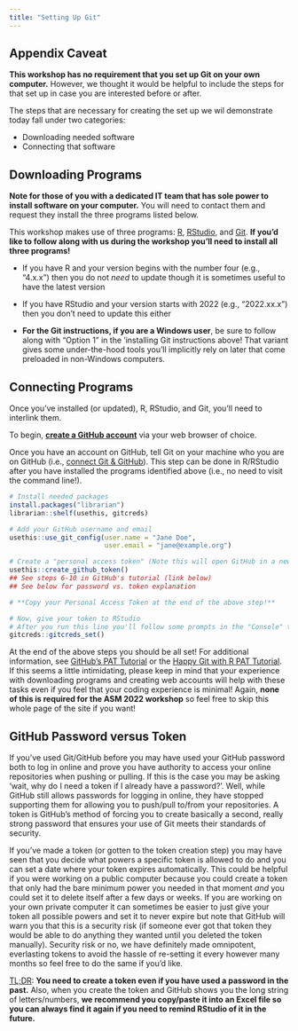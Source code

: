 ```yaml
---
title: "Setting Up Git"
---
```


## Appendix Caveat

**This workshop has no requirement that you set up Git on your own computer.** However, we thought it would be helpful to include the steps for that set up in case you are interested before or after.

The steps that are necessary for creating the set up we wil demonstrate today fall under two categories:

- Downloading needed software
- Connecting that software

## Downloading Programs

**Note for those of you with a dedicated IT team that has sole power to install software on your computer.** You will need to contact them and request they install the three programs listed below.

This workshop makes use of three programs: [R](https://www.r-project.org/), [RStudio](https://www.rstudio.com/products/rstudio/download/), and [Git](https://happygitwithr.com/install-git.html). **If you'd like to follow along with us during the workshop you'll need to install all three programs!**

  - If you have R and your version begins with the number four (e.g., "4.x.x") then you do not *need* to update though it is sometimes useful to have the latest version
  
  - If you have RStudio and your version starts with 2022 (e.g., "2022.xx.x") then you don't need to update this either

  - **For the Git instructions, if you are a Windows user**, be sure to follow along with "Option 1" in the 'installing Git instructions above! That variant gives some under-the-hood tools you'll implicitly rely on later that come preloaded in non-Windows computers.

## Connecting Programs

Once you've installed (or updated), R, RStudio, and Git, you'll need to interlink them.

To begin, **[create a GitHub account](https://github.com/)** via your web browser of choice.

Once you have an account on GitHub, tell Git on your machine who you are on GitHub (i.e., [connect Git & GitHub](https://happygitwithr.com/hello-git.html)). This step can be done in R/RStudio after you have installed the programs identified above (i.e., no need to visit the command line!).
  
```r
# Install needed packages
install.packages("librarian")
librarian::shelf(usethis, gitcreds)

# Add your GitHub username and email
usethis::use_git_config(user.name = "Jane Doe",
                        user.email = "jane@example.org")

# Create a "personal access token" (Note this will open GitHub in a new browser tab)
usethis::create_github_token()
## See steps 6-10 in GitHub's tutorial (link below)
## See below for password vs. token explanation

# **Copy your Personal Access Token at the end of the above step!**

# Now, give your token to RStudio
# After you run this line you'll follow some prompts in the "Console" tab of RStudio
gitcreds::gitcreds_set()
```

At the end of the above steps you should be all set! For additional information, see [GitHub's PAT Tutorial](https://docs.github.com/en/authentication/keeping-your-account-and-data-secure/creating-a-personal-access-token) or the [Happy Git with R PAT Tutorial](https://happygitwithr.com/https-pat.html). If this seems a little intimidating, please keep in mind that your experience with downloading programs and creating web accounts will help with these tasks even if you feel that your coding experience is minimal! Again, **none of this is required for the ASM 2022 workshop** so feel free to skip this whole page of the site if you want!

## GitHub Password versus Token

If you've used Git/GitHub before you may have used your GitHub password both to log in online and prove you have authority to access your online repositories when pushing or pulling. If this is the case you may be asking 'wait, why do I need a token if I already have a password?'. Well, while GitHub still allows passwords for logging in online, they have stopped supporting them for allowing you to push/pull to/from your repositories. A token is GitHub's method of forcing you to create basically a second, really strong password that ensures your use of Git meets their standards of security.

If you've made a token (or gotten to the token creation step) you may have seen that you decide what powers a specific token is allowed to do and you can set a date where your token expires automatically. This could be helpful if you were working on a public computer because you could create a token that only had the bare minimum power you needed in that moment *and* you could set it to delete itself after a few days or weeks. If you are working on your own private computer it can sometimes be easier to just give your token all possible powers and set it to never expire but note that GitHub will warn you that this is a security risk (if someone ever got that token they would be able to do anything they wanted until you deleted the token manually). Security risk or no, we have definitely made omnipotent, everlasting tokens to avoid the hassle of re-setting it every however many months so feel free to do the same if you'd like.

[TL;DR](https://www.merriam-webster.com/dictionary/TL%3BDR): **You need to create a token even if you have used a password in the past.** Also, when you create the token and GitHub shows you the long string of letters/numbers, **we recommend you copy/paste it into an Excel file so you can always find it again if you need to remind RStudio of it in the future.**
